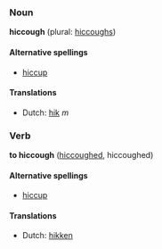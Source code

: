 ===Noun===
'''hiccough''' (plural: [[hiccoughs]])

====Alternative spellings====
*[[hiccup]]

====Translations====
*Dutch: [[hik]] ''m''

===Verb===
'''to hiccough''' ([[hiccoughed]], hiccoughed)

====Alternative spellings====
*[[hiccup]]

====Translations====
*Dutch: [[hikken]]